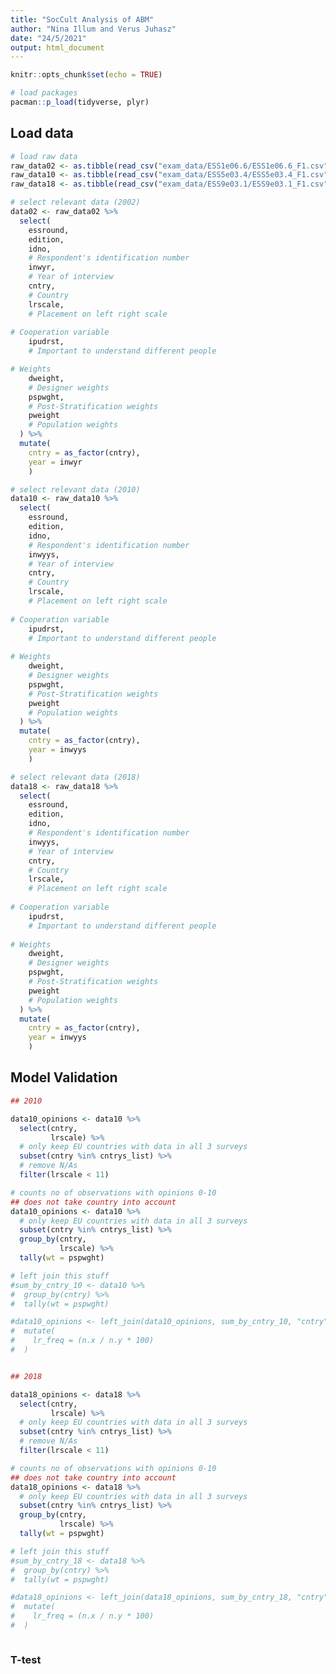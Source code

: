 ```yaml
---
title: "SocCult Analysis of ABM"
author: "Nina Illum and Verus Juhasz"
date: "24/5/2021"
output: html_document
---
```


```r
knitr::opts_chunk$set(echo = TRUE)

# load packages
pacman::p_load(tidyverse, plyr)

```


## Load data

```r
# load raw data
raw_data02 <- as.tibble(read_csv("exam_data/ESS1e06.6/ESS1e06.6_F1.csv"))
raw_data10 <- as.tibble(read_csv("exam_data/ESS5e03.4/ESS5e03.4_F1.csv"))
raw_data18 <- as.tibble(read_csv("exam_data/ESS9e03.1/ESS9e03.1_F1.csv"))

# select relevant data (2002)
data02 <- raw_data02 %>% 
  select(
    essround,
    edition,
    idno,
    # Respondent's identification number
    inwyr,
    # Year of interview
    cntry,
    # Country
    lrscale,
    # Placement on left right scale
    
# Cooperation variable
    ipudrst,
    # Important to understand different people

# Weights
    dweight,
    # Designer weights
    pspwght,
    # Post-Stratification weights
    pweight
    # Population weights
  ) %>% 
  mutate(
    cntry = as_factor(cntry),
    year = inwyr
    )

# select relevant data (2010)
data10 <- raw_data10 %>% 
  select(
    essround,
    edition,
    idno,
    # Respondent's identification number
    inwyys,
    # Year of interview
    cntry,
    # Country
    lrscale,
    # Placement on left right scale
    
# Cooperation variable
    ipudrst,
    # Important to understand different people
    
# Weights
    dweight,
    # Designer weights
    pspwght,
    # Post-Stratification weights
    pweight
    # Population weights
  ) %>% 
  mutate(
    cntry = as_factor(cntry),
    year = inwyys
    )

# select relevant data (2018)
data18 <- raw_data18 %>%
  select(
    essround,
    edition,
    idno,
    # Respondent's identification number
    inwyys,
    # Year of interview
    cntry,
    # Country
    lrscale,
    # Placement on left right scale
    
# Cooperation variable
    ipudrst,
    # Important to understand different people
    
# Weights
    dweight,
    # Designer weights
    pspwght,
    # Post-Stratification weights
    pweight
    # Population weights
  ) %>% 
  mutate(
    cntry = as_factor(cntry),
    year = inwyys
    )

```


## Model Validation

```r

## 2010

data10_opinions <- data10 %>% 
  select(cntry,
         lrscale) %>% 
  # only keep EU countries with data in all 3 surveys
  subset(cntry %in% cntrys_list) %>% 
  # remove N/As
  filter(lrscale < 11)

# counts no of observations with opinions 0-10
## does not take country into account
data10_opinions <- data10 %>% 
  # only keep EU countries with data in all 3 surveys
  subset(cntry %in% cntrys_list) %>% 
  group_by(cntry,
           lrscale) %>% 
  tally(wt = pspwght)

# left join this stuff
#sum_by_cntry_10 <- data10 %>% 
#  group_by(cntry) %>% 
#  tally(wt = pspwght)

#data10_opinions <- left_join(data10_opinions, sum_by_cntry_10, "cntry") %>% 
#  mutate(
#    lr_freq = (n.x / n.y * 100)
#  )


## 2018

data18_opinions <- data18 %>% 
  select(cntry,
         lrscale) %>% 
  # only keep EU countries with data in all 3 surveys
  subset(cntry %in% cntrys_list) %>% 
  # remove N/As
  filter(lrscale < 11)

# counts no of observations with opinions 0-10
## does not take country into account
data18_opinions <- data18 %>% 
  # only keep EU countries with data in all 3 surveys
  subset(cntry %in% cntrys_list) %>% 
  group_by(cntry,
           lrscale) %>% 
  tally(wt = pspwght)

# left join this stuff
#sum_by_cntry_18 <- data18 %>% 
#  group_by(cntry) %>% 
#  tally(wt = pspwght)

#data18_opinions <- left_join(data18_opinions, sum_by_cntry_18, "cntry") %>% 
#  mutate(
#    lr_freq = (n.x / n.y * 100)
#  )



```


### T-test

```r

```







